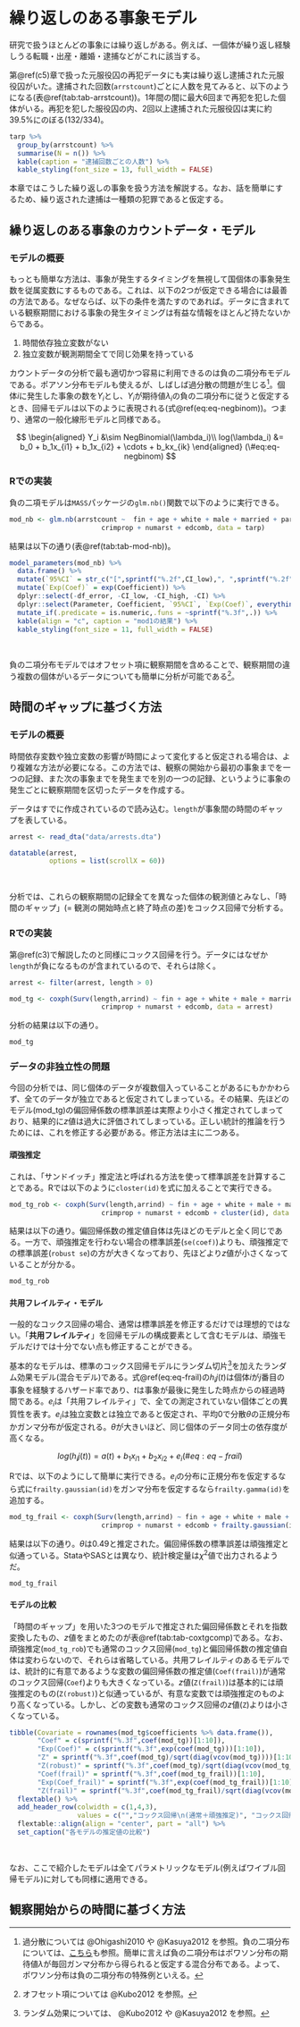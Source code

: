 # 繰り返しのある事象モデル {#c6}  
研究で扱うほとんどの事象には繰り返しがある。例えば、一個体が繰り返し経験しうる転職・出産・離婚・逮捕などがこれに該当する。  

第\@ref(c5)章で扱った元服役囚の再犯データにも実は繰り返し逮捕された元服役囚がいた。逮捕された回数(`arrstcount`)ごとに人数を見てみると、以下のようになる(表\@ref(tab:tab-arrstcount))。1年間の間に最大6回まで再犯を犯した個体がいる。再犯を犯した服役囚の内、2回以上逮捕された元服役囚は実に約39.5%にのぼる(132/334)。   
```r
tarp %>% 
  group_by(arrstcount) %>% 
  summarise(N = n()) %>% 
  kable(caption = "逮捕回数ごとの人数") %>% 
  kable_styling(font_size = 13, full_width = FALSE)
```

本章ではこうした繰り返しの事象を扱う方法を解説する。なお、話を簡単にするため、繰り返された逮捕は一種類の犯罪であると仮定する。  

## 繰り返しのある事象のカウントデータ・モデル  
### モデルの概要  
もっとも簡単な方法は、事象が発生するタイミングを無視して国個体の事象発生数を従属変数にするものである。これは、以下の2つが仮定できる場合には最善の方法である。なぜならば、以下の条件を満たすのであれば。データに含まれている観察期間における事象の発生タイミングは有益な情報をほとんど持たないからである。    

1. 時間依存独立変数がない  
2. 独立変数が観測期間全てで同じ効果を持っている  

カウントデータの分析で最も適切かつ容易に利用できるのは負の二項分布モデルである。ポアソン分布モデルも使えるが、しばしば過分散の問題が生じる[^foot12]。個体$i$に発生した事象の数を$Y_i$とし、$Y_i$が期待値$\lambda_i$の負の二項分布に従うと仮定するとき、回帰モデルは以下のように表現される(式\@ref(eq:eq-negbinom))。つまり、通常の一般化線形モデルと同様である。    

$$
\begin{aligned}
Y_i &\sim NegBinomial(\lambda_i)\\
log(\lambda_i) &= b_0 + b_1x_{i1} + b_1x_{i2} + \cdots + b_kx_{ik} 
\end{aligned}
(\#eq:eq-negbinom) 
$$

[^foot12]: 過分散については @Ohigashi2010 や @Kasuya2012 を参照。負の二項分布については、[こちら](https://hoxo-m.hatenablog.com/entry/20151012/p1)も参照。簡単に言えば負の二項分布はポワソン分布の期待値$\lambda$が毎回ガンマ分布から得られると仮定する混合分布である。よって、ポワソン分布は負の二項分布の特殊例といえる。      

### Rでの実装  
負の二項モデルは`MASS`パッケージの`glm.nb()`関数で以下のように実行できる。  

```r
mod_nb <- glm.nb(arrstcount ~  fin + age + white + male + married + paro + numprop + 
                       crimprop + numarst + edcomb, data = tarp)
```

結果は以下の通り(表\@ref(tab:tab-mod-nb))。  
```r
model_parameters(mod_nb) %>% 
  data.frame() %>% 
  mutate(`95%CI` = str_c("[",sprintf("%.2f",CI_low),", ",sprintf("%.2f",CI_high),"}")) %>% 
  mutate(`Exp(Coef)` = exp(Coefficient)) %>% 
  dplyr::select(-df_error, -CI_low, -CI_high, -CI) %>% 
  dplyr::select(Parameter, Coefficient, `95%CI`, `Exp(Coef)`, everything()) %>% 
  mutate_if(.predicate = is.numeric,.funs = ~sprintf("%.3f",.)) %>% 
  kable(align = "c", caption = "mod1の結果") %>% 
  kable_styling(font_size = 11, full_width = FALSE)
```
<br/>  

負の二項分布モデルではオフセット項に観察期間を含めることで、観察期間の違う複数の個体がいるデータについても簡単に分析が可能である[^foot13]。  

[^foot13]: オフセット項については @Kubo2012 を参照。  

## 時間のギャップに基づく方法  
### モデルの概要  
時間依存変数や独立変数の影響が時間によって変化すると仮定される場合は、より複雑な方法が必要になる。この方法では、観察の開始から最初の事象までを一つの記録、また次の事象までを発生までを別の一つの記録、というように事象の発生ごとに観察期間を区切ったデータを作成する。  

データはすでに作成されているので読み込む。`length`が事象間の時間のギャップを表している。    
```r
arrest <- read_dta("data/arrests.dta")

datatable(arrest,
          options = list(scrollX = 60))
```
<br/>  

分析では、これらの観察期間の記録全てを異なった個体の観測値とみなし、「時間のギャップ」(= 観測の開始時点と終了時点の差)をコックス回帰で分析する。  

### Rでの実装  
第\@ref(c3)で解説したのと同様にコックス回帰を行う。データにはなぜか`length`が負になるものが含まれているので、それらは除く。  
```r
arrest <- filter(arrest, length > 0)

mod_tg <- coxph(Surv(length,arrind) ~ fin + age + white + male + married + paro + numprop + 
                       crimprop + numarst + edcomb, data = arrest)
```

分析の結果は以下の通り。  
```r
mod_tg
```

### データの非独立性の問題  
今回の分析では、同じ個体のデータが複数個入っていることがあるにもかかわらず、全てのデータが独立であると仮定されてしまっている。その結果、先ほどのモデル(mod_tg)の偏回帰係数の標準誤差は実際より小さく推定されてしまっており、結果的に$z$値は過大に評価されてしまっている。正しい統計的推論を行うためには、これを修正する必要がある。修正方法は主に二つある。  

#### 頑強推定  
これは、「サンドイッチ」推定法と呼ばれる方法を使って標準誤差を計算することである。Rでは以下のように`closter(id)`を式に加えることで実行できる。   

```r
mod_tg_rob <- coxph(Surv(length,arrind) ~ fin + age + white + male + married + paro + numprop + 
                       crimprop + numarst + edcomb + cluster(id), data = arrest)
```

結果は以下の通り。偏回帰係数の推定値自体は先ほどのモデルと全く同じである。一方で、頑強推定を行わない場合の標準誤差(`se(coef)`)よりも、頑強推定での標準誤差(`robust se`)の方が大きくなっており、先ほどより$z$値が小さくなっていることが分かる。  

```r
mod_tg_rob
```

#### 共用フレイルティ・モデル  
一般的なコックス回帰の場合、通常は標準誤差を修正するだけでは理想的ではない。「**共用フレイルティ**」を回帰モデルの構成要素として含むモデルは、頑強モデルだけでは十分でない点も修正することができる。  

基本的なモデルは、標準のコックス回帰モデルにランダム切片[^foot14]を加えたランダム効果モデル(混合モデル)である。式\@ref(eq:eq-frail)の$h_ij(t)$は個体$i$が$j$番目の事象を経験するハザード率であり、$t$は事象が最後に発生した時点からの経過時間である。$e_i$は「共用フレイルティ」で、全ての測定されていない個体ごとの異質性を表す。$e_i$は独立変数とは独立であると仮定され、平均0で分散$\theta$の正規分布かガンマ分布が仮定される。$\theta$が大きいほど、同じ個体のデータ同士の依存度が高くなる。  

$$
log(h_ij(t)) = a(t) + b_1x_{i1} + b_2x_{i2} + e_i　(\#eq:eq-frail) 
$$

[^foot14]: ランダム効果については、 @Kubo2012 や @Kasuya2012 を参照。  

Rでは、以下のようにして簡単に実行できる。$e_i$の分布に正規分布を仮定するなら式に`frailty.gaussian(id)`をガンマ分布を仮定するなら`frailty.gamma(id)`を追加する。  
```r
mod_tg_frail <- coxph(Surv(length,arrind) ~ fin + age + white + male + married + paro + numprop + 
                       crimprop + numarst + edcomb + frailty.gaussian(id), data = arrest)
```

結果は以下の通り。$\theta$は0.49と推定された。偏回帰係数の標準誤差は頑強推定と似通っている。StataやSASとは異なり、統計検定量は$\chi^2$値で出力されるようだ。  
```r
mod_tg_frail
```

#### モデルの比較  
「時間のギャップ」を用いた3つのモデルで推定された偏回帰係数とそれを指数変換したもの、$z$値をまとめたのが表\@ref(tab:tab-coxtgcomp)である。なお、頑強推定(`mod_tg_rob`)でも通常のコックス回帰(`mod_tg`)と偏回帰係数の推定値自体は変わらないので、それらは省略している。共用フレイルティのあるモデルでは、統計的に有意であるような変数の偏回帰係数の推定値(`Coef(frail)`)が通常のコックス回帰(`Coef`)よりも大きくなっている。$z$値(`Z(frail)`)は基本的には頑強推定のもの(`Z(robust)`)と似通っているが、有意な変数では頑強推定のものより高くなっている。しかし、どの変数も通常のコックス回帰の$z$値(`Z`)よりは小さくなっている。    

```r
tibble(Covariate = rownames(mod_tg$coefficients %>% data.frame()),
       "Coef" = c(sprintf("%.3f",coef(mod_tg))[1:10]),
       "Exp(Coef)" = c(sprintf("%.3f",exp(coef(mod_tg)))[1:10]),
       "Z" = sprintf("%.3f",coef(mod_tg)/sqrt(diag(vcov(mod_tg))))[1:10],
       "Z(robust)" = sprintf("%.3f",coef(mod_tg)/sqrt(diag(vcov(mod_tg_rob))))[1:10],
       "Coef(frail)" = sprintf("%.3f",coef(mod_tg_frail))[1:10],
       "Exp(Coef_frail)" = sprintf("%.3f",exp(coef(mod_tg_frail))[1:10]),
       "Z(frail)" = sprintf("%.3f",coef(mod_tg_frail)/sqrt(diag(vcov(mod_tg_frail))))[1:10]) %>% 
  flextable() %>% 
  add_header_row(colwidth = c(1,4,3),
                 values = c("","コックス回帰\n(通常＋頑強推定)", "コックス回帰\n(共用フレイルティ)")) %>% 
  flextable::align(align = "center", part = "all") %>% 
  set_caption("各モデルの推定値の比較")
```
<br/>  

なお、ここで紹介したモデルは全てパラメトリックなモデル(例えばワイブル回帰モデル)に対しても同様に適用できる。  

## 観察開始からの時間に基づく方法  
